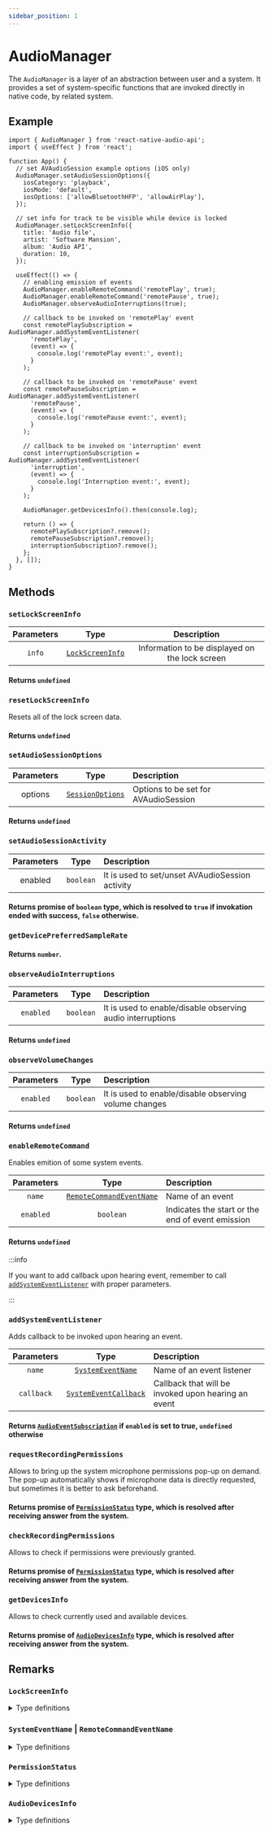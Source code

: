 ```yaml
---
sidebar_position: 1
---
```



# AudioManager

The `AudioManager` is a layer of an abstraction between user and a system.
It provides a set of system-specific functions that are invoked directly in native code, by related system.

## Example

```tsx
import { AudioManager } from 'react-native-audio-api';
import { useEffect } from 'react';

function App() {
  // set AVAudioSession example options (iOS only)
  AudioManager.setAudioSessionOptions({
    iosCategory: 'playback',
    iosMode: 'default',
    iosOptions: ['allowBluetoothHFP', 'allowAirPlay'],
  });

  // set info for track to be visible while device is locked
  AudioManager.setLockScreenInfo({
    title: 'Audio file',
    artist: 'Software Mansion',
    album: 'Audio API',
    duration: 10,
  });

  useEffect(() => {
    // enabling emission of events
    AudioManager.enableRemoteCommand('remotePlay', true);
    AudioManager.enableRemoteCommand('remotePause', true);
    AudioManager.observeAudioInterruptions(true);

    // callback to be invoked on 'remotePlay' event
    const remotePlaySubscription = AudioManager.addSystemEventListener(
      'remotePlay',
      (event) => {
        console.log('remotePlay event:', event);
      }
    );

    // callback to be invoked on 'remotePause' event
    const remotePauseSubscription = AudioManager.addSystemEventListener(
      'remotePause',
      (event) => {
        console.log('remotePause event:', event);
      }
    );

    // callback to be invoked on 'interruption' event
    const interruptionSubscription = AudioManager.addSystemEventListener(
      'interruption',
      (event) => {
        console.log('Interruption event:', event);
      }
    );

    AudioManager.getDevicesInfo().then(console.log);

    return () => {
      remotePlaySubscription?.remove();
      remotePauseSubscription?.remove();
      interruptionSubscription?.remove();
    };
  }, []);
}
```

## Methods

### `setLockScreenInfo`

| Parameters |                           Type                           |                  Description                   |
| :--------: | :------------------------------------------------------: | :--------------------------------------------: |
|   `info`   | [`LockScreenInfo`](/system/audio-manager#lockscreeninfo) | Information to be displayed on the lock screen |

#### Returns `undefined`

### `resetLockScreenInfo`

Resets all of the lock screen data.

#### Returns `undefined`

### `setAudioSessionOptions` <OnlyiOS />

| Parameters |                           Type                           | Description                          |
| :--------: | :------------------------------------------------------: | :----------------------------------- |
|  options   | [`SessionOptions`](/system/audio-manager#sessionoptions) | Options to be set for AVAudioSession |

#### Returns `undefined`

### `setAudioSessionActivity` <OnlyiOS />

| Parameters |   Type    | Description                                     |
| :--------: | :-------: | :---------------------------------------------- |
|  enabled   | `boolean` | It is used to set/unset AVAudioSession activity |

#### Returns promise of `boolean` type, which is resolved to `true` if invokation ended with success, `false` otherwise.

### `getDevicePreferredSampleRate`

#### Returns `number`.

### `observeAudioInterruptions`

| Parameters |   Type    | Description                                                |
| :--------: | :-------: | :--------------------------------------------------------- |
| `enabled`  | `boolean` | It is used to enable/disable observing audio interruptions |

#### Returns `undefined`

### `observeVolumeChanges`

| Parameters |   Type    | Description                                           |
| :--------: | :-------: | :---------------------------------------------------- |
| `enabled`  | `boolean` | It is used to enable/disable observing volume changes |

#### Returns `undefined`

### `enableRemoteCommand`

Enables emition of some system events.

| Parameters |                                           Type                                            | Description                                      |
| :--------: | :---------------------------------------------------------------------------------------: | :----------------------------------------------- |
|   `name`   | [`RemoteCommandEventName`](/system/audio-manager#systemeventname--remotecommandeventname) | Name of an event                                 |
| `enabled`  |                                         `boolean`                                         | Indicates the start or the end of event emission |

#### Returns `undefined`

:::info

If you want to add callback upon hearing event, remember to call [`addSystemEventListener`](/system/audio-manager#addsystemeventlistener)
with proper parameters.

:::

### `addSystemEventListener`

Adds callback to be invoked upon hearing an event.

| Parameters |                                          Type                                          | Description                                         |
| :--------: | :------------------------------------------------------------------------------------: | :-------------------------------------------------- |
|   `name`   |   [`SystemEventName`](/system/audio-manager#systemeventname--remotecommandeventname)   | Name of an event listener                           |
| `callback` | [`SystemEventCallback`](/system/audio-manager#systemeventname--remotecommandeventname) | Callback that will be invoked upon hearing an event |

#### Returns [`AudioEventSubscription`](/system/audio-manager#audioeventsubscription) if `enabled` is set to true, `undefined` otherwise

### `requestRecordingPermissions`

Allows to bring up the system microphone permissions pop-up on demand. The pop-up automatically shows if microphone data
is directly requested, but sometimes it is better to ask beforehand.

#### Returns promise of [`PermissionStatus`](/system/audio-manager#permissionstatus) type, which is resolved after receiving answer from the system.

### `checkRecordingPermissions`

Allows to check if permissions were previously granted.

#### Returns promise of [`PermissionStatus`](/system/audio-manager#permissionstatus) type, which is resolved after receiving answer from the system.

### `getDevicesInfo`

Allows to check currently used and available devices.

#### Returns promise of [`AudioDevicesInfo`](/system/audio-manager#audiodevicesinfo) type, which is resolved after receiving answer from the system.

## Remarks

### `LockScreenInfo`

<details>
<summary>Type definitions</summary>
```typescript
interface BaseLockScreenInfo {
  [key: string]: string | boolean | number | undefined;
}

//state_playing if track is played, state_paused otherwise
type MediaState = 'state_playing' | 'state_paused';

interface LockScreenInfo extends BaseLockScreenInfo {
title?: string; //title of the track
artwork?: string; //uri to the artwork
artist?: string; //name of the artist
album?: string; //name of the album
duration?: number; //duration in seconds
description?: string; // android only, description of the track
state?: MediaState;
speed?: number; //playback rate
elapsedTime?: number; //elapsed time of an audio in seconds
}

````
</details>

### `SessionOptions`

<details>
<summary>Type definitions</summary>
```typescript
type IOSCategory =
  | 'record'
  | 'ambient'
  | 'playback'
  | 'multiRoute'
  | 'soloAmbient'
  | 'playAndRecord';

type IOSMode =
  | 'default'
  | 'gameChat'
  | 'videoChat'
  | 'voiceChat'
  | 'measurement'
  | 'voicePrompt'
  | 'spokenAudio'
  | 'moviePlayback'
  | 'videoRecording';

type IOSOption =
  | 'duckOthers'
  | 'allowAirPlay'
  | 'mixWithOthers'
  | 'allowBluetoothHFP'
  | 'bluetoothHighQualityRecording'
  | 'defaultToSpeaker'
  | 'allowBluetoothA2DP'
  | 'overrideMutedMicrophoneInterruption'
  | 'interruptSpokenAudioAndMixWithOthers';

interface SessionOptions {
  iosMode?: IOSMode;
  iosOptions?: IOSOption[];
  iosCategory?: IOSCategory;
}
````

</details>

### `SystemEventName` | `RemoteCommandEventName`

<details>
<summary>Type definitions</summary>
```typescript
interface EventEmptyType {}

interface EventTypeWithValue {
value: number;
}

interface OnInterruptionEventType {
type: 'ended' | 'began'; //if interruption event has started or ended
shouldResume: boolean; //if we should resume playing after interruption
}

interface OnRouteChangeEventType {
reason:
| 'Unknown'
| 'Override'
| 'CategoryChange'
| 'WakeFromSleep'
| 'NewDeviceAvailable'
| 'OldDeviceUnavailable'
| 'ConfigurationChange'
| 'NoSuitableRouteForCategory';
}

// visit https://developer.apple.com/documentation/mediaplayer/mpremotecommandcenter?language=objc
// for further info
interface RemoteCommandEvents {
remotePlay: EventEmptyType;
remotePause: EventEmptyType;
remoteStop: EventEmptyType;
remoteTogglePlayPause: EventEmptyType; // iOS only
remoteChangePlaybackRate: EventTypeWithValue;
remoteNextTrack: EventEmptyType;
remotePreviousTrack: EventEmptyType;
remoteSkipForward: EventTypeWithValue;
remoteSkipBackward: EventTypeWithValue; // iOS only
remoteSeekForward: EventEmptyType; // iOS only
remoteSeekBackward: EventEmptyType;
remoteChangePlaybackPosition: EventTypeWithValue;
}

type SystemEvents = RemoteCommandEvents & {
volumeChange: EventTypeWithValue; //triggered when volume level is changed
interruption: OnInterruptionEventType; //triggered when f.e. some app wants to play music when we are playing
routeChange: OnRouteChangeEventType; //change of output f.e. from speaker to headphones, events are always emitted!
};

type RemoteCommandEventName = keyof RemoteCommandEvents;
type SystemEventName = keyof SystemEvents;
type SystemEventCallback<Name extends SystemEventName> = (
event: SystemEvents[Name]
) => void;

````
</details>


### `AudioEventSubscription`

<details>
<summary>Type definitions</summary>
```typescript
class AudioEventSubscription {
  private readonly audioEventEmitter: AudioEventEmitter;
  private readonly eventName: AudioEventName;
  /** @internal */
  public readonly subscriptionId: string;

  constructor(
    subscriptionId: string,
    eventName: AudioEventName,
    audioEventEmitter: AudioEventEmitter
  ) {
    this.subscriptionId = subscriptionId;
    this.eventName = eventName;
    this.audioEventEmitter = audioEventEmitter;
  }

  public remove(): void {
    this.audioEventEmitter.removeAudioEventListener(
      this.eventName,
      this.subscriptionId
    );
  }
}
````

</details>

### `PermissionStatus`

<details>
  <summary>Type definitions</summary>
  ```typescript type PermissionStatus = 'Undetermined' | 'Denied' | 'Granted';
  ```
</details>

### `AudioDevicesInfo`

<details>
<summary>Type definitions</summary>
```typescript
export interface AudioDeviceInfo {
  name: string;
  category: string;
}

export type AudioDeviceList = AudioDeviceInfo[];

export interface AudioDevicesInfo {
  availableInputs: AudioDeviceList;
  availableOutputs: AudioDeviceList;
  currentInputs: AudioDeviceList; // iOS only
  currentOutputs: AudioDeviceList; // iOS only
}
```
</details>
